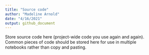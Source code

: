 ```yaml
---
title: "Source code"
author: "Madeline Arnold"
date: "4/16/2021"
output: github_document
---
```


Store source code here (project-wide code you use again and again). Common pieces of code should be stored here for use in multiple notebooks rather than copy and pasting.